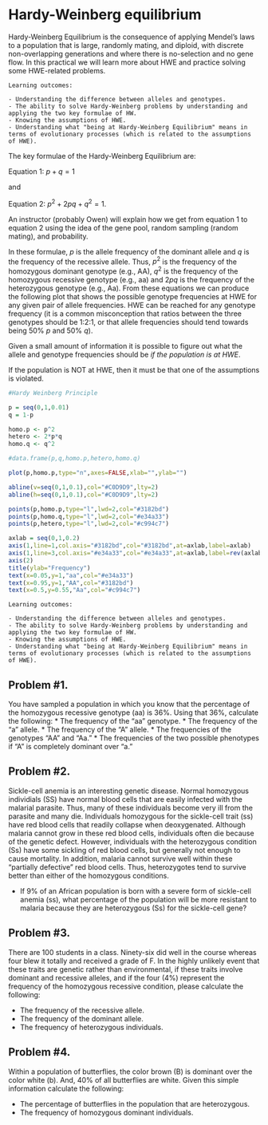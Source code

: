 # Hardy-Weinberg equilibrium

Hardy-Weinberg Equilibrium is the consequence of applying Mendel's laws to a population that is large, randomly mating, and diploid, with discrete non-overlapping generations and where there is no-selection and no gene flow. In this practical we will learn more about HWE and practice solving some HWE-related problems.



```block
Learning outcomes: 

- Understanding the difference between alleles and genotypes.
- The ability to solve Hardy-Weinberg problems by understanding and applying the two key formulae of HW.
- Knowing the assumptions of HWE.
- Understanding what "being at Hardy-Weinberg Equilibrium" means in terms of evolutionary processes (which is related to the assumptions of HWE).

```

The key formulae of the Hardy-Weinberg Equilibrium are:

Equation 1: $p + q = 1$

and

Equation 2: $p^2 + 2pq + q^2 = 1$. 

An instructor (probably Owen) will explain how we get from equation 1 to equation 2 using the idea of the gene pool, random sampling (random mating), and probability.

In these formulae, $p$ is the allele frequency of the dominant allele and $q$ is the frequency of the recessive allele. Thus, $p^2$ is the frequency of the homozygous dominant genotype (e.g., AA), $q^2$ is the frequency of the homozygous recessive genotype (e.g., aa) and $2pq$ is the frequency of the heterozygous genotype (e.g., Aa). From these equations we can produce the following plot that shows the possible genotype frequencies at HWE for any given pair of allele frequencies. HWE can be reached for any genotype frequency (it is a common misconception that ratios between the three genotypes should be 1:2:1, or that allele frequencies should tend towards being 50% $p$ and 50% $q$).

Given a small amount of information it is possible to figure out what the allele and genotype frequencies should be *if the population is at HWE*.

If the population is NOT at HWE, then it must be that one of the assumptions is violated.

```r
#Hardy Weinberg Principle

p = seq(0,1,0.01)
q = 1-p

homo.p <- p^2 
hetero <- 2*p*q
homo.q <- q^2

#data.frame(p,q,homo.p,hetero,homo.q)

plot(p,homo.p,type="n",axes=FALSE,xlab="",ylab="")

abline(v=seq(0,1,0.1),col="#C0D9D9",lty=2)
abline(h=seq(0,1,0.1),col="#C0D9D9",lty=2)

points(p,homo.p,type="l",lwd=2,col="#3182bd")
points(p,homo.q,type="l",lwd=2,col="#e34a33")
points(p,hetero,type="l",lwd=2,col="#c994c7")

axlab = seq(0,1,0.2)
axis(1,line=1,col.axis="#3182bd",col="#3182bd",at=axlab,label=axlab)
axis(1,line=3,col.axis="#e34a33",col="#e34a33",at=axlab,label=rev(axlab))
axis(2)
title(ylab="Frequency")
text(x=0.05,y=1,"aa",col="#e34a33")
text(x=0.95,y=1,"AA",col="#3182bd")
text(x=0.5,y=0.55,"Aa",col="#c994c7")

```


```block
Learning outcomes: 

- Understanding the difference between alleles and genotypes.
- The ability to solve Hardy-Weinberg problems by understanding and applying the two key formulae of HW.
- Knowing the assumptions of HWE.
- Understanding what "being at Hardy-Weinberg Equilibrium" means in terms of evolutionary processes (which is related to the assumptions of HWE).

```

## Problem #1.

You have sampled a population in which you know that the percentage of the homozygous recessive genotype (aa) is 36%. Using that 36%, calculate the following: 
*	The frequency of the "aa" genotype. 
*	The frequency of the "a" allele. 
*	The frequency of the "A" allele. 
*	The frequencies of the genotypes "AA" and "Aa." 
*	The frequencies of the two possible phenotypes if "A" is completely dominant over "a." 

## Problem #2. 

Sickle-cell anemia is an interesting genetic disease. Normal homozygous individials (SS) have normal blood cells that are easily infected with the malarial parasite. Thus, many of these individuals become very ill from the parasite and many die. Individuals homozygous for the sickle-cell trait (ss) have red blood cells that readily collapse when deoxygenated. Although malaria cannot grow in these red blood cells, individuals often die because of the genetic defect. However, individuals with the heterozygous condition (Ss) have some sickling of red blood cells, but generally not enough to cause mortality. In addition, malaria cannot survive well within these "partially defective" red blood cells. Thus, heterozygotes tend to survive better than either of the homozygous conditions. 

*	If 9% of an African population is born with a severe form of sickle-cell anemia (ss), what percentage of the population will be more resistant to malaria because they are heterozygous (Ss) for the sickle-cell gene? 

## Problem #3. 

There are 100 students in a class. Ninety-six did well in the course whereas four blew it totally and received a grade of F.  In the highly unlikely event that these traits are genetic rather than environmental, if these traits involve dominant and recessive alleles, and if the four (4%) represent the frequency of the homozygous recessive condition, please calculate the following: 

*	The frequency of the recessive allele. 
*	The frequency of the dominant allele. 
*	The frequency of heterozygous individuals. 

## Problem #4. 

Within a population of butterflies, the color brown (B) is dominant over the color white (b). And, 40% of all butterflies are white. Given this simple information calculate the following: 

*	The percentage of butterflies in the population that are heterozygous. 
*	The frequency of homozygous dominant individuals. 

